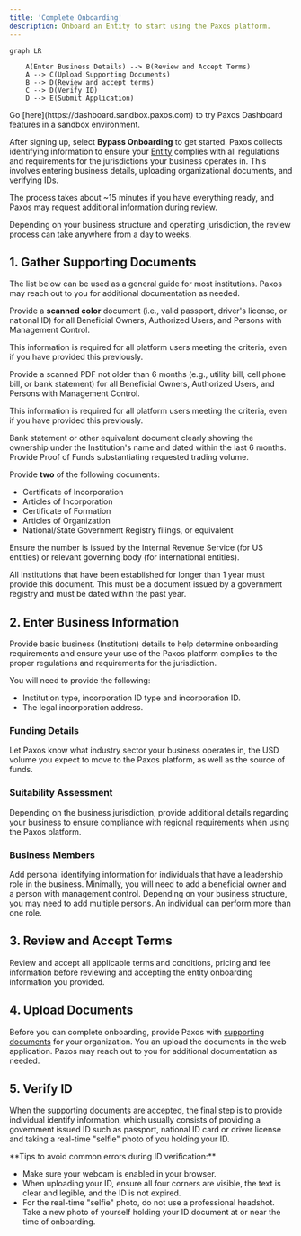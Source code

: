```yaml
---
title: 'Complete Onboarding'
description: Onboard an Entity to start using the Paxos platform.
---
```


```mermaid
graph LR

    A(Enter Business Details) --> B(Review and Accept Terms)
    A --> C(Upload Supporting Documents)
    B --> D(Review and accept terms)
    C --> D(Verify ID)
    D --> E(Submit Application)

```

<Tip title="Explore Dashboard Sandbox">
Go [here](https://dashboard.sandbox.paxos.com) to try Paxos Dashboard features in a sandbox environment. 

After signing up, select **Bypass Onboarding** to get started.
</Tip>
Paxos collects identifying information to ensure your [Entity](/guides/dashboard/organization#organization) complies with all regulations and requirements for the jurisdictions your business operates in. This involves entering business details, uploading organizational documents, and verifying IDs. 

The process takes about ~15 minutes if you have everything ready, and Paxos may request additional information during review. 

<Note>
Depending on your business structure and operating jurisdiction, the review process can take anywhere from a day to weeks.
</Note>

## 1. Gather Supporting Documents

The list below can be used as a general guide for most institutions. Paxos may reach out to you for additional documentation as needed.

<AccordionGroup>

<Accordion title="Valid ID" id="valid-id">

Provide a **scanned color** document (i.e., valid passport, driver's license, or national ID) for all Beneficial Owners, Authorized Users, and Persons with Management Control.

This information is required for all platform users meeting the criteria, even if you have provided this previously.

</Accordion>

<Accordion title="Proof of Residential Address" id="proof-residential-address">

Provide a scanned PDF not older than 6 months (e.g., utility bill, cell phone bill, or bank statement) for all Beneficial Owners, Authorized Users, and Persons with Management Control.

This information is required for all platform users meeting the criteria, even if you have provided this previously.

</Accordion>

<Accordion title="Proof of Funds" id="proof-funds">

Bank statement or other equivalent document clearly showing the ownership under the Institution's name and dated within the last 6 months. Provide Proof of Funds substantiating requested trading volume.

</Accordion>

<Accordion title="Organizational Documents" id="organizational-documents">

Provide **two** of the following documents:

- Certificate of Incorporation
- Articles of Incorporation
- Certificate of Formation
- Articles of Organization
- National/State Government Registry filings, or equivalent

</Accordion>

<Accordion title="Evidence of Tax Identification Number / Registration Number" id="tax-identification">

Ensure the number is issued by the Internal Revenue Service (for US entities) or relevant governing body (for international entities).

</Accordion>

<Accordion title="Certificate of Good Standing or Equivalent" id="certificate-good-standing">

All Institutions that have been established for longer than 1 year must provide this document. This must be a document issued by a government registry and must be dated within the past year.

</Accordion>

</AccordionGroup>


## 2. Enter Business Information

Provide basic business (Institution) details to help determine onboarding requirements and ensure your use of the Paxos platform complies to the proper regulations and requirements for the jurisdiction.

You will need to provide the following:

- Institution type, incorporation ID type and incorporation ID.
- The legal incorporation address.

### Funding Details

Let Paxos know what industry sector your business operates in, the USD volume you expect to move to the Paxos platform, as well as the source of funds.

### Suitability Assessment

Depending on the business jurisdiction, provide additional details regarding your business to ensure compliance with regional requirements when using the Paxos platform.

### Business Members

Add personal identifying information for individuals that have a leadership role in the business.
Minimally, you will need to add a beneficial owner and a person with management control.
Depending on your business structure, you may need to add multiple persons.
An individual can perform more than one role.

## 3. Review and Accept Terms

Review and accept all applicable terms and conditions, pricing and fee information before reviewing and accepting the entity onboarding information you provided.

## 4. Upload Documents

Before you can complete onboarding, provide Paxos with [supporting documents](/guides/dashboard/onboard#1-gather-supporting-documents) for your organization.
You an upload the documents in the web application. Paxos may reach out to you for additional documentation as needed.

## 5. Verify ID 

When the supporting documents are accepted, the final step is to provide individual identify information, which usually consists of providing a government issued ID such as passport, national ID card or driver license and taking a real-time "selfie" photo of you holding your ID.

<Tip>
**Tips to avoid common errors during ID verification:**

- Make sure your webcam is enabled in your browser.
- When uploading your ID, ensure all four corners are visible, the text is clear and legible, and the ID is not expired.
- For the real-time "selfie" photo, do not use a professional headshot. Take a new photo of yourself holding your ID document at or near the time of onboarding.
</Tip>